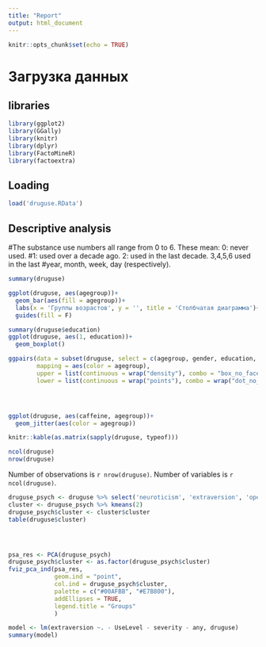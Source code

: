 ---
title: "Report"
output: html_document
---

```{r setup, include=FALSE}
knitr::opts_chunk$set(echo = TRUE)
```

# Загрузка данных

## libraries
```{r}
library(ggplot2)
library(GGally)
library(knitr)
library(dplyr)
library(FactoMineR)
library(factoextra)
```


## Loading
```{r}
load('druguse.RData')
```

## Descriptive analysis

#The substance use numbers all range from 0 to 6. These mean: 0: never used.
#1: used over a decade ago. 2: used in the last decade. 3,4,5,6 used in the last
#year, month, week, day (respectively).


```{r}
summary(druguse)
```

```{r}
ggplot(druguse, aes(agegroup))+
  geom_bar(aes(fill = agegroup))+
  labs(x = 'Группы возрастов', y = '', title = 'Столбчатая диаграмма')+
  guides(fill = F)
```


```{r}
summary(druguse$education)
ggplot(druguse, aes(1, education))+
  geom_boxplot()
```





```{r}
ggpairs(data = subset(druguse, select = c(agegroup, gender, education, caffeine)),
        mapping = aes(color = agegroup),
        upper = list(continuous = wrap("density"), combo = "box_no_facet"),
        lower = list(continuous = wrap("points"), combo = wrap("dot_no_facet")))




ggplot(druguse, aes(caffeine, agegroup))+
  geom_jitter(aes(color = agegroup))
```


```{r}
knitr::kable(as.matrix(sapply(druguse, typeof)))
```

```{r}
ncol(druguse)
nrow(druguse)
```

Number of observations is `r nrow(druguse)`.
Number of variables is `r ncol(druguse)`.



```{r}
druguse_psych <- druguse %>% select('neuroticism', 'extraversion', 'opentoexperience', 'agreeableness', 'conscientiousness', 'impulsiveness', 'sensation')
cluster <- druguse_psych %>% kmeans(2)
druguse_psych$cluster <- cluster$cluster
table(druguse$cluster)




psa_res <- PCA(druguse_psych)
druguse_psych$cluster <- as.factor(druguse_psych$cluster)
fviz_pca_ind(psa_res,
             geom.ind = "point", 
             col.ind = druguse_psych$cluster, 
             palette = c("#00AFBB", "#E7B800"),
             addEllipses = TRUE,
             legend.title = "Groups"
             )
```




```{r}
model <- lm(extraversion ~. - UseLevel - severity - any, druguse)
summary(model)
```

